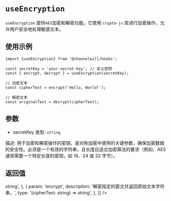 

<Meta title="Hooks/useEncryption" />

# `useEncryption`

`useEncryption` 提供`AES`加密和解密功能。它使用 `crypto-js` 库进行加密操作，允许用户安全地处理敏感文本。

## 使用示例
```tsx
import {useEncryption} from '@channelwill/hooks';

const secretKey = 'your-secret-key'; // 定义密钥
const { encrypt, decrypt } = useEncryption(secretKey);

// 加密文本
const cipherText = encrypt('Hello, World!');

// 解密文本
const originalText = decrypt(cipherText);
```


## 参数
- secretKey
类型: `string`

描述: 用于加密和解密操作的密钥。是对称加密中使用的关键参数，确保加密数据的安全性。必须是一个有效的字符串，且长度应适合加密算法的要求（例如，AES 通常需要一个特定长度的密钥，如 16、24 或 32 字节）。

## 返回值

<Table parameters={[
    {
        param: 'encryptedText',
        description: '存储当前加密的文本。当调用 encrypt 方法后，encryptedText 会更新为加密后的字符串。',
        type: 'string | null',
        defaultValue: "null"
    },
    {
        param: 'decryptedText',
        description: '存储当前解密的文本。当调用 decrypt 方法后，decryptedText 会更新为解密后的原始字符串。',
        type: 'string | null',
        defaultValue: "null"
    },
    {
        param: 'encrypt',
        description: '加密指定的文本并返回加密后的字符串。',
        type: '(text: string) => string',
    },
    {
        param: 'encrypt',
        description: '解密指定的密文并返回原始文本字符串。',
        type: '(cipherText: string) => string',
    },
]} />

